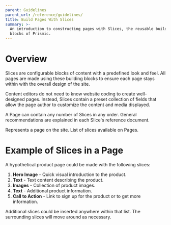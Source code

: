 ```yaml
---
parent: Guidelines
parent_url: /reference/guidelines/
title: Build Pages With Slices
summary: >-
  An introduction to constructing pages with Slices, the reusable building
  blocks of Prismic.
---
```



# Overview

Slices are configurable blocks of content with a predefined look and feel. All
pages are made using these building blocks to ensure each page stays within with
the overall design of the site.

Content editors do not need to know website coding to create well-designed
pages. Instead, Slices contain a preset collection of fields that allow the page
author to customize the content and media displayed.

A Page can contain any number of Slices in any order. General recommendations
are explained in each Slice's reference document.

<LinkCardList>

<LinkCard title="Page" href="/reference/custom-types/page">
  Represents a page on the site.
</LinkCard>

<LinkCard title="Slices" href="/reference/custom-types/page/slices">
  List of slices available on Pages.
</LinkCard>

</LinkCardList>

# Example of Slices in a Page

A hypothetical product page could be made with the following slices:

1. **Hero Image** - Quick visual introduction to the product.
2. **Text** - Text content describing the product.
3. **Images** - Collection of product images.
4. **Text** - Additional product information.
5. **Call to Action** - Link to sign up for the product or to get more
   information.

Additional slices could be inserted anywhere within that list. The surrounding
slices will move around as necessary.
